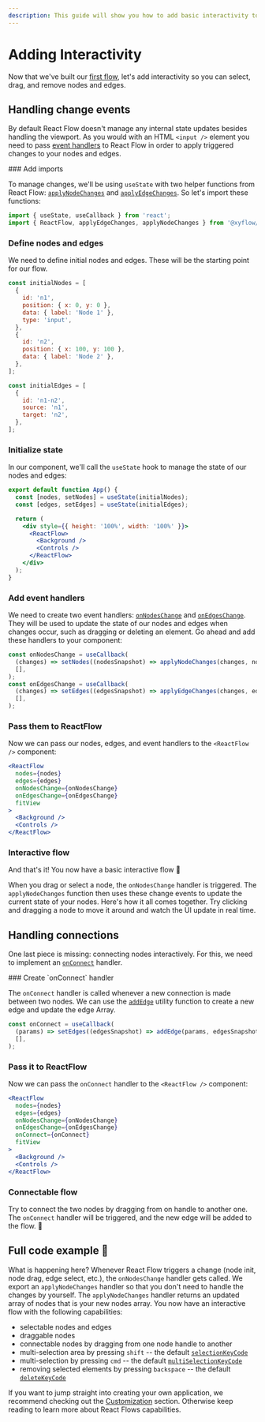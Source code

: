 ```yaml
---
description: This guide will show you how to add basic interactivity to your flow.
---
```



# Adding Interactivity

Now that we've built our [first flow](learn/concepts/building-a-flow), let's add
interactivity so you can select, drag, and remove nodes and edges.

## Handling change events

By default React Flow doesn't manage any internal state updates besides handling the
viewport. As you would with an HTML `<input />` element you need to pass
[event handlers](/api-reference/react-flow#event-handlers) to React Flow in order to apply
triggered changes to your nodes and edges.

 <Steps>
 ### Add imports

To manage changes, we'll be using `useState` with two helper functions from React Flow:
[`applyNodeChanges`](/api-reference/utils/apply-node-changes) and
[`applyEdgeChanges`](/api-reference/utils/apply-edge-changes). So let's import these
functions:

```jsx
import { useState, useCallback } from 'react';
import { ReactFlow, applyEdgeChanges, applyNodeChanges } from '@xyflow/react';
```

### Define nodes and edges

We need to define initial nodes and edges. These will be the starting point for our flow.

```jsx
const initialNodes = [
  {
    id: 'n1',
    position: { x: 0, y: 0 },
    data: { label: 'Node 1' },
    type: 'input',
  },
  {
    id: 'n2',
    position: { x: 100, y: 100 },
    data: { label: 'Node 2' },
  },
];

const initialEdges = [
  {
    id: 'n1-n2',
    source: 'n1',
    target: 'n2',
  },
];
```

### Initialize state

In our component, we'll call the `useState` hook to manage the state of our nodes and
edges:

```jsx {2-3}
export default function App() {
  const [nodes, setNodes] = useState(initialNodes);
  const [edges, setEdges] = useState(initialEdges);

  return (
    <div style={{ height: '100%', width: '100%' }}>
      <ReactFlow>
        <Background />
        <Controls />
      </ReactFlow>
    </div>
  );
}
```

### Add event handlers

We need to create two event handlers:
[`onNodesChange`](/api-reference/react-flow#onnodeschange) and
[`onEdgesChange`](/api-reference/react-flow#onedgeschange). They will be used to update
the state of our nodes and edges when changes occur, such as dragging or deleting an
element. Go ahead and add these handlers to your component:

```jsx
const onNodesChange = useCallback(
  (changes) => setNodes((nodesSnapshot) => applyNodeChanges(changes, nodesSnapshot)),
  [],
);
const onEdgesChange = useCallback(
  (changes) => setEdges((edgesSnapshot) => applyEdgeChanges(changes, edgesSnapshot)),
  [],
);
```

### Pass them to ReactFlow

Now we can pass our nodes, edges, and event handlers to the `<ReactFlow />` component:

```jsx {2-5}
<ReactFlow
  nodes={nodes}
  edges={edges}
  onNodesChange={onNodesChange}
  onEdgesChange={onEdgesChange}
  fitView
>
  <Background />
  <Controls />
</ReactFlow>
```

### Interactive flow

And that's it! You now have a basic interactive flow 🎉

When you drag or select a node, the `onNodesChange` handler is triggered. The
`applyNodeChanges` function then uses these change events to update the current state of
your nodes. Here's how it all comes together. Try clicking and dragging a node to move it
around and watch the UI update in real time.

<RemoteCodeViewer
  route="learn/make-it-interactive-1"
  framework="react"
  aspectRatio="4"
/>

</Steps>

## Handling connections

One last piece is missing: connecting nodes interactively. For this, we need to implement
an [`onConnect`](/api-reference/react-flow#onconnect) handler.

<Steps>
### Create `onConnect` handler

The `onConnect` handler is called whenever a new connection is made between two nodes. We
can use the [`addEdge`](/api-reference/utils/add-edge) utility function to create a new
edge and update the edge Array.

```jsx
const onConnect = useCallback(
  (params) => setEdges((edgesSnapshot) => addEdge(params, edgesSnapshot)),
  [],
);
```

### Pass it to ReactFlow

Now we can pass the `onConnect` handler to the `<ReactFlow />` component:

```jsx {6}
<ReactFlow
  nodes={nodes}
  edges={edges}
  onNodesChange={onNodesChange}
  onEdgesChange={onEdgesChange}
  onConnect={onConnect}
  fitView
>
  <Background />
  <Controls />
</ReactFlow>
```

### Connectable flow

Try to connect the two nodes by dragging from on handle to another one. The `onConnect`
handler will be triggered, and the new edge will be added to the flow. 🥳

<RemoteCodeViewer
  aspectRatio="4"
  route="learn/make-it-interactive-2"
  framework="react"
/>

</Steps>

## Full code example 🏁

<RemoteCodeViewer route="learn/make-it-interactive-2" framework="react" />

What is happening here? Whenever React Flow triggers a change (node init, node drag, edge
select, etc.), the `onNodesChange` handler gets called. We export an `applyNodeChanges`
handler so that you don't need to handle the changes by yourself. The `applyNodeChanges`
handler returns an updated array of nodes that is your new nodes array. You now have an
interactive flow with the following capabilities:

- selectable nodes and edges
- draggable nodes
- connectable nodes by dragging from one node handle to another
- multi-selection area by pressing `shift` -- the default
  [`selectionKeyCode`](/api-reference/react-flow#selectionkeycode)
- multi-selection by pressing `cmd` -- the default
  [`multiSelectionKeyCode`](/api-reference/react-flow#multiselectionkeycode)
- removing selected elements by pressing `backspace` -- the default
  [`deleteKeyCode`](/api-reference/react-flow#deletekeycode)

If you want to jump straight into creating your own application, we recommend checking out
the [Customization](/learn/customization) section. Otherwise keep reading to learn more
about React Flows capabilities.

